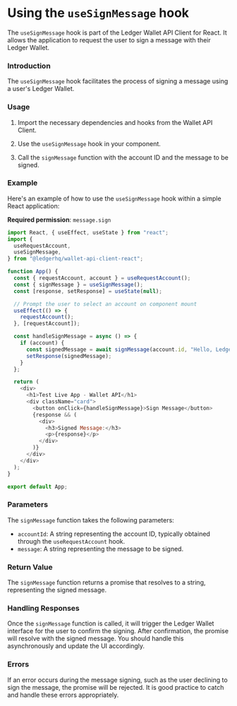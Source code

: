 # Using the `useSignMessage` hook

The `useSignMessage` hook is part of the Ledger Wallet API Client for React. It allows the application to request the user to sign a message with their Ledger Wallet.

### Introduction

The `useSignMessage` hook facilitates the process of signing a message using a user's Ledger Wallet.

### Usage

1. Import the necessary dependencies and hooks from the Wallet API Client.

2. Use the `useSignMessage` hook in your component.

3. Call the `signMessage` function with the account ID and the message to be signed.

### Example

Here's an example of how to use the `useSignMessage` hook within a simple React application:

**Required permission**:
   `message.sign`

```javascript
import React, { useEffect, useState } from "react";
import {
  useRequestAccount,
  useSignMessage,
} from "@ledgerhq/wallet-api-client-react";

function App() {
  const { requestAccount, account } = useRequestAccount();
  const { signMessage } = useSignMessage();
  const [response, setResponse] = useState(null);

  // Prompt the user to select an account on component mount
  useEffect(() => {
    requestAccount();
  }, [requestAccount]);

  const handleSignMessage = async () => {
    if (account) {
      const signedMessage = await signMessage(account.id, "Hello, Ledger!");
      setResponse(signedMessage);
    }
  };

  return (
    <div>
      <h1>Test Live App - Wallet API</h1>
      <div className="card">
        <button onClick={handleSignMessage}>Sign Message</button>
        {response && (
          <div>
            <h3>Signed Message:</h3>
            <p>{response}</p>
          </div>
        )}
      </div>
    </div>
  );
}

export default App;
```

### Parameters

The `signMessage` function takes the following parameters:

- `accountId`: A string representing the account ID, typically obtained through the `useRequestAccount` hook.
- `message`: A string representing the message to be signed.

### Return Value

The `signMessage` function returns a promise that resolves to a string, representing the signed message.

### Handling Responses

Once the `signMessage` function is called, it will trigger the Ledger Wallet interface for the user to confirm the signing. After confirmation, the promise will resolve with the signed message. You should handle this asynchronously and update the UI accordingly.

### Errors

If an error occurs during the message signing, such as the user declining to sign the message, the promise will be rejected. It is good practice to catch and handle these errors appropriately.